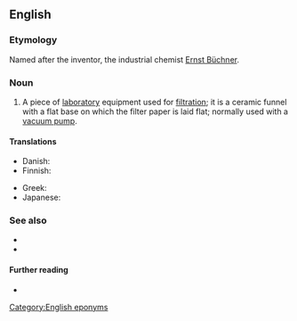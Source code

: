 ==English==

===Etymology===
Named after the inventor, the industrial chemist [[w:Ernst Büchner|Ernst Büchner]].

===Noun===
{{en-noun}}

# {{lb|en|chemistry}} A piece of [[laboratory]] equipment used for [[filtration]]; it is a ceramic funnel with a flat base on which the filter paper is laid flat; normally used with a [[vacuum pump]].

====Translations====
{{trans-top|a piece of laboratory equipment used in filtration}}
* Danish: {{t|da|büchnertragt|c}}
* Finnish: {{t|fi|büchnersuppilo}}
{{trans-mid}}
* Greek: {{t|el|χωνί Büchner|n}}
* Japanese: {{t|ja|ブフナー漏斗|tr=bufunā rōto|sc=Jpan}}
{{trans-bottom}}

===See also===
* {{l|en|Büchner flask}}
* {{l|en|Hirsch funnel}}

====Further reading====
* {{pedia}}

[[Category:English eponyms]]